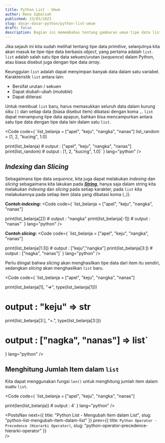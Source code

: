```yaml
---
title: Python List - Umum
author: Reno Iqbalsah
published: 23/03/2023
slug: dasar-dasar-python/python-list-umum
draft: false
description: Bagian ini memembahas tentang gambaran umum tipe data list dalam bahasa pemrograman Python
---
```


Jika sejauh ini kita sudah melihat tentang tipe data _primitive_, selanjutnya kita akan masuk ke tipe-tipe data berbasis _object_, yang pertama
adalah `list`.  `list` adalah salah satu tipe data sekuen/urutan (_sequence_) dalam Python, atau biasa disebut juga dengan tipe data _array_.

Keunggulan `list` adalah dapat menyimpan banyak data dalam satu variabel. Karakteristik `list` antara lain:

- Bersifat urutan / sekuen
- Dapat diubah-ubah (_mutable_)
- Dapat diiterasi

Untuk membuat `list` baru, harus memasukkan seluruh data dalam kurung siku `[]` dan setiap data (biasa disebut item) dibatasi dengan koma `,`.
`list` dapat menampung tipe data apapun, bahkan bisa mencampurkan antara satu tipe data dengan tipe data lain dalam satu `list`.

<Code
code={
`list_belanja = ["apel", "keju", "nangka", "nanas"]
list_random = [1, 2, "kucing", 1.0]

print(list_belanja) # output : ["apel", "keju", "nangka", "nanas"]
print(list_random) # output : [1, 2, "kucing", 1.0]`
}
lang="python"
/>

## _Indexing_ dan _Slicing_

Sebagaimana tipe data _sequence_, kita juga dapat melakukan _indexing_ dan _slicing_ sebagaimana kita lakukan pada [**_String_**](python-string-umum), hanya saja dalam 
string kita melakukan _indexing_ dan _slicing_ pada setiap karakter, pada `list` kita melakukannya pada setiap item (data yang dibatasi koma (`,`)).


**Contoh _indexing_:**
<Code
code={
`list_belanja = ["apel", "keju", "nangka", "nanas"]

print(list_belanja[2]) # output : "nangka"
print(list_belanja[-1]) # output : "nanas"`
}
lang="python"
/>

**Contoh _slicing_:**
<Code
code={
`list_belanja = ["apel", "keju", "nangka", "nanas"]

print(list_belanja[1:3]) # output : ["keju","nangka"]
print(list_belanja[3:]) # output : ["nagka", "nanas"]`
}
lang="python"
/>

Perlu diingat bahwa _slicing_ akan menghasilkan tipe data dari item itu sendiri, sedangkan _slicing_ akan menghasilkan `list` baru.

<Code
code={
`list_belanja = ["apel", "keju", "nangka", "nanas"]

print(list_belanja[1], "=>", type(list_belanja[1])) 
# output : "keju" => str

print(list_belanja[3:], "=.", type(list_belanja[3:])) 
# output : ["nagka", "nanas"] => list`
}
lang="python"
/>

## Menghitung Jumlah Item dalam `list`

Kita dapat menggunakan fungsi `len()` untuk menghitung jumlah item dalam suatu `list`.

<Code
code={
`list_belanja = ["apel", "keju", "nangka", "nanas"]


print(len(list_belanja)) # output : 4`
}
lang="python"
/>

<PostsNav
  next={{
    title: "Python List - Mengubah Item dalam List",
    slug: "python-list-mengubah-item-dalam-list"
  }}
  prev={{
    title: `Python Operator - Precedence (Hierarki Operator)`,
    slug: "python-operator-precedence-hierarki-operator"
  }}  
/>